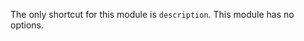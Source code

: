 {{Module|name=stream_out_description|type=Stream output|description=Gathers [[ES]] info}}

The only shortcut for this module is <code>description</code>. This module has no options.

{{Stub}}

{{Documentation}}